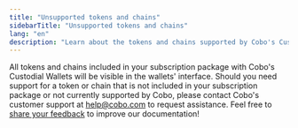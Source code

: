 ```yaml
---
title: "Unsupported tokens and chains"
sidebarTitle: "Unsupported tokens and chains"
lang: "en"
description: "Learn about the tokens and chains supported by Cobo's Custodial Wallets, and how to request assistance for unsupported assets."
---
```


All tokens and chains included in your subscription package with Cobo's Custodial Wallets will be visible in the wallets' interface. Should you need support for a token or chain that is not included in your subscription package or not currently supported by Cobo, please contact Cobo's customer support at [help@cobo.com](mailto:help@cobo.com) to request assistance.
<Tip>Feel free to [share your feedback](https://forms.zohopublic.com/cobo/form/DocumentFeedbackForm/formperma/QvLOhxJv1_JMsJ-1dleZ8Itb_7rzN-LtgvsDdxosoVI?referrername=manuals) to improve our documentation!</Tip>